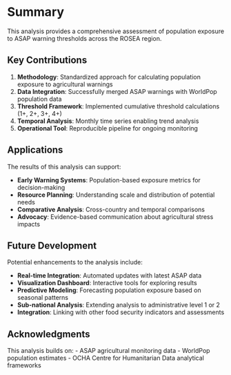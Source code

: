 # Summary

This analysis provides a comprehensive assessment of population exposure to ASAP warning thresholds across the ROSEA region.

## Key Contributions

1. **Methodology**: Standardized approach for calculating population exposure to agricultural warnings
2. **Data Integration**: Successfully merged ASAP warnings with WorldPop population data
3. **Threshold Framework**: Implemented cumulative threshold calculations (1+, 2+, 3+, 4+)
4. **Temporal Analysis**: Monthly time series enabling trend analysis
5. **Operational Tool**: Reproducible pipeline for ongoing monitoring

## Applications

The results of this analysis can support:

- **Early Warning Systems**: Population-based exposure metrics for decision-making
- **Resource Planning**: Understanding scale and distribution of potential needs
- **Comparative Analysis**: Cross-country and temporal comparisons
- **Advocacy**: Evidence-based communication about agricultural stress impacts

## Future Development

Potential enhancements to the analysis include:

- **Real-time Integration**: Automated updates with latest ASAP data
- **Visualization Dashboard**: Interactive tools for exploring results
- **Predictive Modeling**: Forecasting population exposure based on seasonal patterns
- **Sub-national Analysis**: Extending analysis to administrative level 1 or 2
- **Integration**: Linking with other food security indicators and assessments

## Acknowledgments

This analysis builds on:
- ASAP agricultural monitoring data
- WorldPop population estimates
- OCHA Centre for Humanitarian Data analytical frameworks